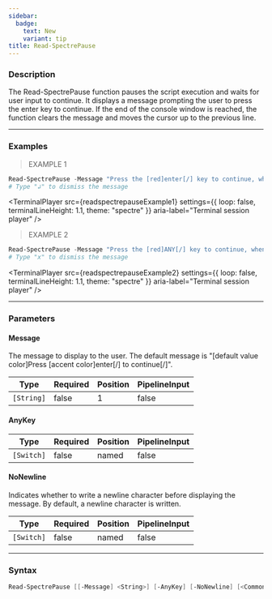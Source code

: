 ```yaml
---
sidebar:
  badge:
    text: New
    variant: tip
title: Read-SpectrePause
---
```





### Description

The Read-SpectrePause function pauses the script execution and waits for user input to continue. It displays a message prompting the user to press the enter key to continue. If the end of the console window is reached, the function clears the message and moves the cursor up to the previous line.

---

### Examples
> EXAMPLE 1

```powershell
Read-SpectrePause -Message "Press the [red]enter[/] key to continue, when you press it this message will disappear..."
# Type "↲" to dismiss the message
```
<TerminalPlayer
    src={readspectrepauseExample1}
    settings={{
        loop: false,
        terminalLineHeight: 1.1,
        theme: "spectre"
    }}
    aria-label="Terminal session player"
/>
> EXAMPLE 2

```powershell
Read-SpectrePause -Message "Press the [red]ANY[/] key to continue, when you press it this message will disappear..."
# Type "x" to dismiss the message
```
<TerminalPlayer
    src={readspectrepauseExample2}
    settings={{
        loop: false,
        terminalLineHeight: 1.1,
        theme: "spectre"
    }}
    aria-label="Terminal session player"
/>

---

### Parameters
#### **Message**
The message to display to the user. The default message is "[default value color]Press [accent color]enter[/] to continue[/]".

|Type      |Required|Position|PipelineInput|
|----------|--------|--------|-------------|
|`[String]`|false   |1       |false        |

#### **AnyKey**

|Type      |Required|Position|PipelineInput|
|----------|--------|--------|-------------|
|`[Switch]`|false   |named   |false        |

#### **NoNewline**
Indicates whether to write a newline character before displaying the message. By default, a newline character is written.

|Type      |Required|Position|PipelineInput|
|----------|--------|--------|-------------|
|`[Switch]`|false   |named   |false        |

---

### Syntax
```powershell
Read-SpectrePause [[-Message] <String>] [-AnyKey] [-NoNewline] [<CommonParameters>]
```
